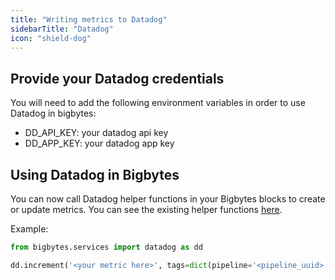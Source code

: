 ```yaml
---
title: "Writing metrics to Datadog"
sidebarTitle: "Datadog"
icon: "shield-dog"
---
```


## Provide your Datadog credentials

You will need to add the following environment variables in order to use
Datadog in bigbytes:
* DD_API_KEY: your datadog api key
* DD_APP_KEY: your datadog app key

## Using Datadog in Bigbytes

You can now call Datadog helper functions in your Bigbytes blocks to create or update metrics.
You can see the existing helper functions [here](https://github.com/getbigbytes/bigbytes/blob/master/bigbytes/services/datadog/__init__.py).

Example:
```python
from bigbytes.services import datadog as dd

dd.increment('<your metric here>', tags=dict(pipeline='<pipeline_uuid>'))
```
